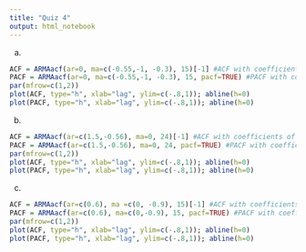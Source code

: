 ```yaml
---
title: "Quiz 4"
output: html_notebook
---
```


a.
```r
ACF = ARMAacf(ar=0, ma=c(-0.55,-1, -0.3), 15)[-1] #ACF with coefficients of the model
PACF = ARMAacf(ar=0, ma=c(-0.55,-1, -0.3), 15, pacf=TRUE) #PACF with coefficients of the model
par(mfrow=c(1,2))
plot(ACF, type="h", xlab="lag", ylim=c(-.8,1)); abline(h=0)
plot(PACF, type="h", xlab="lag", ylim=c(-.8,1)); abline(h=0)
```

b.
```r
ACF = ARMAacf(ar=c(1.5,-0.56), ma=0, 24)[-1] #ACF with coefficients of the model
PACF = ARMAacf(ar=c(1.5,-0.56), ma=0, 24, pacf=TRUE) #PACF with coefficients of the model
par(mfrow=c(1,2))
plot(ACF, type="h", xlab="lag", ylim=c(-.8,1)); abline(h=0)
plot(PACF, type="h", xlab="lag", ylim=c(-.8,1)); abline(h=0)
```



c.
```r
ACF = ARMAacf(ar=c(0.6), ma =c(0, -0.9), 15)[-1] #ACF with coefficients of the model
PACF = ARMAacf(ar=c(0.6), ma=c(0,-0.9), 15, pacf=TRUE) #PACF with coefficients of the model
par(mfrow=c(1,2))
plot(ACF, type="h", xlab="lag", ylim=c(-.8,1)); abline(h=0)
plot(PACF, type="h", xlab="lag", ylim=c(-.8,1)); abline(h=0)
```


